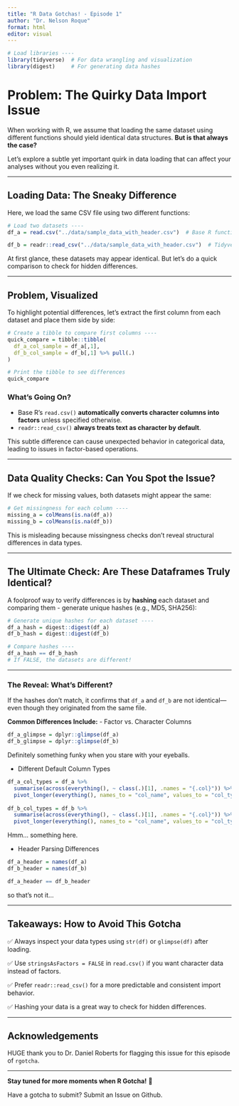 ```yaml
---
title: "R Data Gotchas! - Episode 1"
author: "Dr. Nelson Roque"
format: html
editor: visual
---
```


```r
# Load libraries ----
library(tidyverse)  # For data wrangling and visualization
library(digest)     # For generating data hashes
```

# Problem: The Quirky Data Import Issue

When working with R, we assume that loading the same dataset using different functions should yield identical data structures. **But is that always the case?**

Let's explore a subtle yet important quirk in data loading that can affect your analyses without you even realizing it.

------------------------------------------------------------------------

## Loading Data: The Sneaky Difference

Here, we load the same CSV file using two different functions:

```r
# Load two datasets ----
df_a = read.csv("../data/sample_data_with_header.csv")  # Base R function

df_b = readr::read_csv("../data/sample_data_with_header.csv")  # Tidyverse function
```

At first glance, these datasets may appear identical. But let’s do a quick comparison to check for hidden differences.

------------------------------------------------------------------------

## Problem, Visualized

To highlight potential differences, let’s extract the first column from each dataset and place them side by side:

```r
# Create a tibble to compare first columns ----
quick_compare = tibble::tibble(
  df_a_col_sample = df_a[,1],
  df_b_col_sample = df_b[,1] %>% pull(.)
)

# Print the tibble to see differences
quick_compare
```

### What’s Going On?

-   Base R’s `read.csv()` **automatically converts character columns into factors** unless specified otherwise.
-   `readr::read_csv()` **always treats text as character by default**.

This subtle difference can cause unexpected behavior in categorical data, leading to issues in factor-based operations.

------------------------------------------------------------------------

## Data Quality Checks: Can You Spot the Issue?

If we check for missing values, both datasets might appear the same:

```r
# Get missingness for each column ----
missing_a = colMeans(is.na(df_a))
missing_b = colMeans(is.na(df_b))
```

This is misleading because missingness checks don’t reveal structural differences in data types.

------------------------------------------------------------------------

## The Ultimate Check: Are These Dataframes Truly Identical?

A foolproof way to verify differences is by **hashing** each dataset and comparing them - generate unique hashes (e.g., MD5, SHA256):

```r
# Generate unique hashes for each dataset ----
df_a_hash = digest::digest(df_a)
df_b_hash = digest::digest(df_b)

# Compare hashes ----
df_a_hash == df_b_hash  
# If FALSE, the datasets are different!
```

------------------------------------------------------------------------

### The Reveal: What’s Different?

If the hashes don’t match, it confirms that `df_a` and `df_b` are not identical—even though they originated from the same file.

**Common Differences Include:** - Factor vs. Character Columns

```r
df_a_glimpse = dplyr::glimpse(df_a)
df_b_glimpse = dplyr::glimpse(df_b)

```

Definitely something funky when you stare with your eyeballs.

-   Different Default Column Types

```r
df_a_col_types = df_a %>%
  summarise(across(everything(), ~ class(.)[1], .names = "{.col}")) %>%
  pivot_longer(everything(), names_to = "col_name", values_to = "col_type")
  
df_b_col_types = df_b %>%
  summarise(across(everything(), ~ class(.)[1], .names = "{.col}")) %>%
  pivot_longer(everything(), names_to = "col_name", values_to = "col_type")
```

Hmm... something here.

-   Header Parsing Differences

```r
df_a_header = names(df_a)
df_b_header = names(df_b)

df_a_header == df_b_header
```

so that's not it...

------------------------------------------------------------------------

## Takeaways: How to Avoid This Gotcha

✅ Always inspect your data types using `str(df)` or `glimpse(df)` after loading.

✅ Use `stringsAsFactors = FALSE` in `read.csv()` if you want character data instead of factors.

✅ Prefer `readr::read_csv()` for a more predictable and consistent import behavior.

✅ Hashing your data is a great way to check for hidden differences.

------------------------------------------------------------------------

## Acknowledgements

HUGE thank you to Dr. Daniel Roberts for flagging this issue for this episode of `rgotcha`.

------------------------------------------------------------------------

**Stay tuned for more moments when R Gotcha!** 🚀

Have a gotcha to submit? Submit an Issue on Github.
